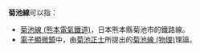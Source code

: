 '''菊池線'''可以指：

*[[菊池線_(熊本電氣鐵道)|菊池線 (熊本電氣鐵道)]]，日本熊本縣菊池市的鐵路線。
*[[電子顯微鏡|電子顯微鏡]]中，由[[菊池正士|菊池正士]]所提出的[[菊池線_(物理)|菊池線 (物理)]]理論。

{{disambig|cat=三字消歧義}}
